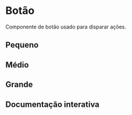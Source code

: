 

<Meta of={Story}/>

# Botão
Componente de botão usado para disparar ações.

## Pequeno
<Canvas of={Story.Small}/>

## Médio
<Canvas of={Story.Medium}/>
 
## Grande
<Canvas of={Story.Large}/>

## Documentação interativa
<Primary/>
<Controls/>
